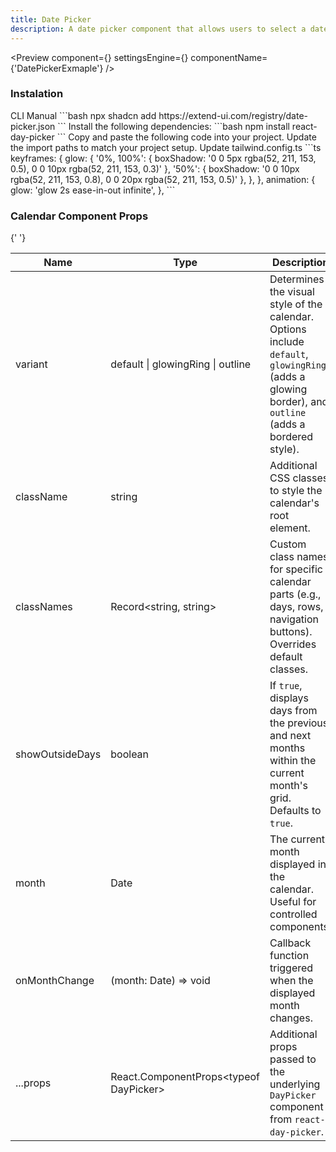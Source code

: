 ```yaml
---
title: Date Picker
description: A date picker component that allows users to select a date from a calendar.
---
```


<Preview
  component={<DatePickerExample />}
  settingsEngine={<DatePickerSettingsEngine />}
  componentName={'DatePickerExmaple'}
/>

### Instalation

<Tabs defaultValue="cli">
  <TabsList>
    <TabsTrigger value="cli">CLI</TabsTrigger>
    <TabsTrigger value="manual">Manual</TabsTrigger>
  </TabsList>
  <TabsContent value="cli">
    ```bash 
    npx shadcn add https://extend-ui.com/registry/date-picker.json 
    ```
  </TabsContent>
  <TabsContent value="manual">
    <Steps>
      <Step>
          Install the following dependencies: 
        ```bash 
        npm install react-day-picker
        ```
      </Step>
      <Step>
        Copy and paste the following code into your project.
        <ComponentSourceLive componentName={'DatePicker'} />
      </Step>
      <Step>Update the import paths to match your project setup.</Step>
      <Step>
        Update tailwind.config.ts
        ```ts
         keyframes: {
          glow: {
            '0%, 100%': { boxShadow: '0 0 5px rgba(52, 211, 153, 0.5), 0 0 10px rgba(52, 211, 153, 0.3)' },
            '50%': { boxShadow: '0 0 10px rgba(52, 211, 153, 0.8), 0 0 20px rgba(52, 211, 153, 0.5)' },
          },
        },
        animation: {
          glow: 'glow 2s ease-in-out infinite',
        },
        ```
      </Step>
    </Steps>
  </TabsContent>
</Tabs>

### Calendar Component Props

{' '}

<div className="my-6 w-full overflow-x-auto">
  <table className="w-full border-collapse border border-gray-300 bg-white">
    <thead>
      <tr>
        <th>Name</th>
        <th>Type</th>
        <th>Description</th>
      </tr>
    </thead>
    <tbody>
      <tr>
        <td>variant</td>
        <td>default | glowingRing | outline</td>
        <td>
          Determines the visual style of the calendar. Options include <code>default</code>, <code>glowingRing</code> (adds a glowing border), and <code>outline</code> (adds a bordered style).
        </td>
      </tr>
      <tr>
        <td>className</td>
        <td>string</td>
        <td>
          Additional CSS classes to style the calendar's root element.
        </td>
      </tr>
      <tr>
        <td>classNames</td>
        <td>Record&lt;string, string&gt;</td>
        <td>
          Custom class names for specific calendar parts (e.g., days, rows, navigation buttons). Overrides default classes.
        </td>
      </tr>
      <tr>
        <td>showOutsideDays</td>
        <td>boolean</td>
        <td>
          If <code>true</code>, displays days from the previous and next months within the current month's grid. Defaults to <code>true</code>.
        </td>
      </tr>
      <tr>
        <td>month</td>
        <td>Date</td>
        <td>
          The current month displayed in the calendar. Useful for controlled components.
        </td>
      </tr>
      <tr>
        <td>onMonthChange</td>
        <td>(month: Date) => void</td>
        <td>
          Callback function triggered when the displayed month changes.
        </td>
      </tr>
      <tr>
        <td>...props</td>
        <td>React.ComponentProps&lt;typeof DayPicker&gt;</td>
        <td>
          Additional props passed to the underlying <code>DayPicker</code> component from <code>react-day-picker</code>.
        </td>
      </tr>
    </tbody>
  </table>
</div>
